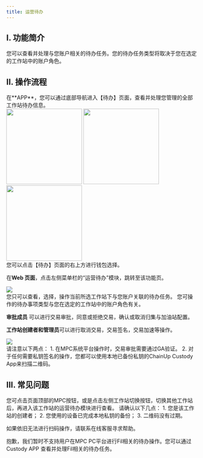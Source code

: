 ```yaml
---
title: 运营待办
---
```


## I. 功能简介

您可以查看并处理与您账户相关的待办任务。您的待办任务类型将取决于您在选定的工作站中的账户角色。

## II. 操作流程

<Steps>
<Step title="查看待办信息">
在**APP**，您可以通过底部导航进入【待办】页面，查看并处理您管理的全部工作站待办信息。
<div className="w-full flex items-center justify-center">
    <CardGroup cols={3}>
    <img src="/images/user-guide/todo1cn.png" width="200"/>
    <img src="/images/user-guide/todo2cn.png" width="200"/>
    <img src="/images/user-guide/todo3cn.png" width="200"/>
    </CardGroup>
</div>

<Tip>
您可以点击【待办】页面的右上方进行钱包选择。 
</Tip>

在**Web 页面**，点击左侧菜单栏的“运营待办”模块，跳转至该功能页。
<div className="w-full flex items-center justify-center">
    <img src="/images/user-guide/todo4cn.png" />
</div>
<Tip>
您只可以查看，选择，操作当前所选工作站下与您账户关联的待办任务。
</Tip>

</Step>
<Step title="处理运营代办">
您可操作的待办事项类型与您在选定的工作站中的账户角色有关。

**审批成员** 可以进行交易审批，同意或拒绝交易，确认或取消归集与加油站配置。

**工作站创建者和管理员**可以进行取消交易，交易签名，交易加速等操作。

<div className="w-full flex items-center justify-center">
    <img src="/images/user-guide/todo5cn.png" />
</div>


<Warning>
请注意以下两点：
1. 在MPC系统平台操作时，交易审批需要通过GA验证。
2. 对于任何需要私钥签名的操作，您都可以使用本地已备份私钥的ChainUp Custody App来扫描二维码。
</Warning>
</Step>
</Steps>

## III. 常见问题

<Accordion title="我如何查看其他工作站的运营待办？">
您可点击页面顶部的MPC按钮，或是点击左侧工作站切换按钮，切换其他工作站后，再进入该工作站的运营待办模块进行查看。
</Accordion>

<Accordion title="为什么我无法通过扫描待办的二维码完成待签名和待加速的任务？">
请确认以下几点：
1. 您是该工作站的创建者；
2. 您使用的设备已完成本地私钥的备份；
3. 二维码没有过期。

如果依旧无法进行扫码操作，请联系在线客服寻求帮助。
</Accordion>

<Accordion title="为什么我无法查看Fil相关的待办任务？">
抱歉，我们暂时不支持用户在MPC PC平台进行Fil相关的待办操作。您可以通过Custody APP 查看并处理Fil相关的待办任务。
</Accordion>
